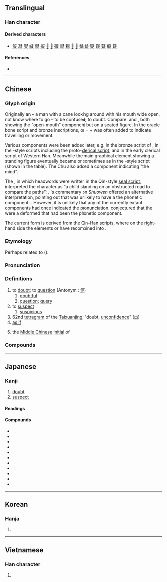 {{character info}}

==Translingual==

===Han character===
{{Han char|rn=103|rad=疋|as=09|sn=14|four=27481|canj=PKNIO|ids=⿰𠤕⿱龴疋}}

====Derived characters====
* [[儗]] [[凝]] [[㘈]] [[㠜]] [[懝]] [[擬]] [[𣝅]] [[𤾰]] [[礙]] [[譺]] [[䰯]] [[𢥷]] [[𩼨]] [[㽈]] [[觺]] [[寲]] [[嶷]] [[薿]] [[癡]] [[籎]]

====References====
* {{Han ref|kx=0768.030|dkj=22007|dj=1178.080|hdz=42751.040|uh=7591|ud=30097|bh=BAC3|bd=47811}}

----

==Chinese==
{{zh-forms}}

===Glyph origin===
{{Han etym}}

Originally an {{Han compound|[[大]] or [[文]]||丨|t1=standing human figure|t2=tilted head with open mouth|t3=cane|ls=ic|nocap=1}} – a man with a cane looking around with his mouth wide open, not know where to go – to be confused; to doubt. Compare: {{zh-l|*欠}} and {{zh-l|*既}}, both showing the "open-mouth" component but on a seated figure. In the oracle bone script and bronze inscriptions, {{zh-l|*彳}} or {{zh-l|*辵}} = {{lang|zh|彳}} + {{zh-l|*止|gloss=foot; toes}} was often added to indicate travelling or movement.

Various components were been added later, e.g. {{zh-l|*牛}} in the bronze script of {{w|Western Zhou}}, {{zh-l|*子}} in the {{w|Qin (state)|Qin}}-style scripts including the proto-[[clerical script]], and {{zh-l|*乙}} in the early clerical script of Western Han. Meanwhile the main graphical element showing a standing figure eventually became {{zh-l|*𠤕}} or sometimes {{zh-l|*矣}} as in the {{w|Chu (state)|Chu}}-style script (shown in the table). The Chu also added a {{zh-l|*心|gloss=heart}} component indicating "the mind".

The ''{{w|Shuowen}}'', in which headwords were written in the Qin-style [[seal script]], interpreted the character as “a child standing on an obstructed road to compare the paths”: {{Han compound|子|止|匕|矢|c1=s|c2=s|c3=s|c4=p|t1=child|t2=to be obstructed|t3=to compare|nocap=1}}. {{w|Duan Yucai}}'s commentary on ''Shuowen'' offered an alternative interpretation, pointing out that {{zh-l|*矢}} was unlikely to have a the phonetic component: {{Han compound|子|𠤕|止|c1=s|c2=s|c3=p|t1=child|t2=uncertain}}. However, it is unlikely that any of the currently extant components had once indicated the pronunciation. {{zh-ref|Zhengzhang (2003)}} conjectured that the {{zh-l|*子}} were a deformed {{och-l|牛}} that had been the phonetic component.

The current form is derived from the Qin–Han scripts, where on the right-hand side the elements {{Han compound|子|止}} or {{Han compound|子|乙}} have recombined into {{Han compound|龴|疋}}.

===Etymology===
Perhaps related to {{och-l|礙|to obstruct}} ({{zh-ref|Schuessler, 2007}}).

===Pronunciation===
{{zh-pron
|m=yí
|m-s=
|c=ji4
|c-t=
|g=
|h=pfs=ngì
|j=
|mb=ngǐ
|md=ngì
|mn=gî
|mn-t=ghi5
|w=
|x=
|mc=y
|oc=y
|cat=v,a,n
}}

===Definitions===
{{zh-hanzi}}

# to [[doubt]]; to [[question]] (Antonym : [[信]])
## [[doubtful]]
## [[question]]; [[query]]
# to [[suspect]]
## [[suspicious]]
# 62nd [[tetragram]] of the [[Taixuanjing]]; "doubt, [[unconfidence]]" ([[𝍃]])
# [[as if]]
#: {{zh-x|飛 流 直 下 三 千 尺，疑 是 銀河 落 九天。|Its torrent dashes down three thousand feet from high / '''As if''' the Silver River fell from the blue sky.|ref=Li Bai: The Waterfall on Mount Lu (望廬山瀑布), 701 A.D.–762 A.D.}}
# {{zh-div|母}} {{lb|zh|Chinese linguistics}} the [[Middle Chinese]] [[initial]] of {{ltc-l|疑}}

===Compounds===
{{zh-der|傳疑|九疑山|形跡可疑|不避嫌疑|半信半疑|不疑貳|將信將疑|恫疑虛猲|可疑|作疑|怪疑|憂疑|恫疑虛喝|不疑|存疑|居之不疑|多疑|嫌疑犯|嫌疑|嫌疑分子|不疑誣金|多聞闕疑|不容置疑|兩無猜疑|疑竇|疑犯|疑問句|獻疑|疑塚|疑惑|疑慮|猶豫多疑|狐疑不決|疑問號|祛疑|疑古|疑點|犯疑|深信不疑|疑陣|疑問|滿布疑雲|無疑|析疑|狐疑|疑案|疑貳|疑團|疑心病|持疑不決|疑怪|投杼之疑|疑懼|疑忌|疑影|疑鬼疑神|疑雲|疑難雜症|疑難|疑義|疑神疑鬼|疑獄|疑滯|疑抱|疑情|疑心|疑問代詞|疑兵|疑信參半|疑似|疑人竊鈇|疑人疑鬼|疑丞|無可置疑|狼顧狐疑|生疑|猶疑|猜疑|稽疑|狐疑未決|睽疑|無庸置疑|決疑|懷疑論|疑心疑鬼|疑猜|懸疑|毫不遲疑|毫無疑義|毋庸置疑|然疑|析疑匡謬|懷疑|滿腹狐疑|經典稽疑|質疑|設疑|遲疑|致疑|置疑|遲疑不決|驚疑|考古質疑|遲疑未決|質疑問難|見疑|驚疑不定|闕疑|錯疑|起疑|賞奇析疑|釋疑|解疑釋結|蓄疑}}

----

==Japanese==

===Kanji===
{{ja-kanji|grade=6|rs=疋09}}

# [[doubt]]
# [[suspect]]

====Readings====
{{ja-readings
|goon=ぎ
|kanon=ぎ
|on=きょう
|kun=うたが-う, うたが-わし.い
}}

====Compounds====
* {{ja-r|疑%心|ぎ%しん}}
* {{ja-r|被%疑%者|ひ%ぎ%しゃ}}
* {{ja-r|懐%疑|かい%ぎ}}
* {{ja-r|疑%問|ぎ%もん}}
* {{ja-r|疑%問%符|ぎ%もん%ふ}}
* {{ja-r|質%疑|しつ%ぎ}}
* {{ja-r|容%疑|よう%ぎ}}
* {{ja-r|容%疑%者|よう%ぎ%しゃ}}
* {{ja-r|疑%惧|ぎ%く}}
* {{ja-r|疑%懼|ぎ%く}}
* {{ja-r|疑%念|ぎ%ねん}}

----

==Korean==

===Hanja===
{{ko-hanja|hangeul=[[의]], [[응]]|eumhun=|rv=ui, eung|mr=ŭi, ŭng|y=uy, ung}}

# {{rfdef|ko|sort=疋09}}

----

==Vietnamese==

===Han character===
{{vi-hantu|nghi|rs=疋09}}

# {{rfdef|vi|sort=疋09}}